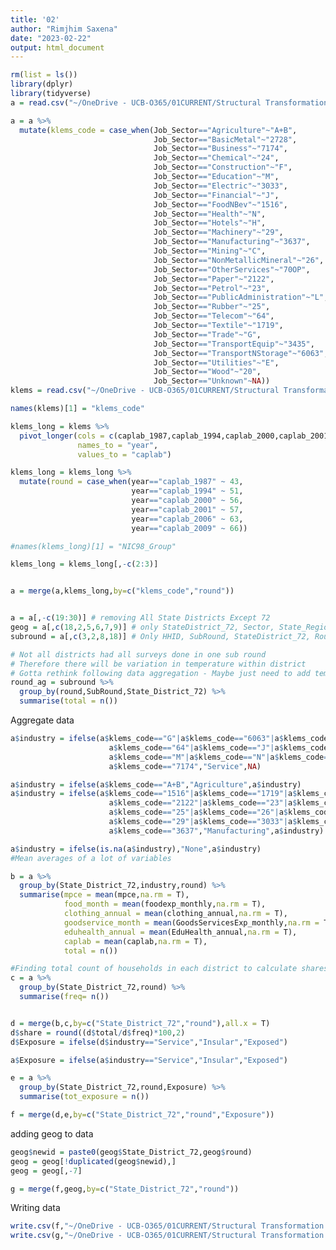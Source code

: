 ```yaml
---
title: '02'
author: "Rimjhim Saxena"
date: "2023-02-22"
output: html_document
---
```


```r
rm(list = ls())
library(dplyr)
library(tidyverse)
a = read.csv("~/OneDrive - UCB-O365/01CURRENT/Structural Transformation Climate Change India/Data/04Append/nss_43_51_56_57_63_66.csv")

a = a %>% 
  mutate(klems_code = case_when(Job_Sector=="Agriculture"~"A+B",
                                Job_Sector=="BasicMetal"~"2728",
                                Job_Sector=="Business"~"7174",
                                Job_Sector=="Chemical"~"24",
                                Job_Sector=="Construction"~"F",
                                Job_Sector=="Education"~"M",
                                Job_Sector=="Electric"~"3033",
                                Job_Sector=="Financial"~"J",
                                Job_Sector=="FoodNBev"~"1516",
                                Job_Sector=="Health"~"N",
                                Job_Sector=="Hotels"~"H",
                                Job_Sector=="Machinery"~"29",
                                Job_Sector=="Manufacturing"~"3637",
                                Job_Sector=="Mining"~"C",
                                Job_Sector=="NonMetallicMineral"~"26",
                                Job_Sector=="OtherServices"~"70OP",
                                Job_Sector=="Paper"~"2122",
                                Job_Sector=="Petrol"~"23",
                                Job_Sector=="PublicAdministration"~"L",
                                Job_Sector=="Rubber"~"25",
                                Job_Sector=="Telecom"~"64",
                                Job_Sector=="Textile"~"1719",
                                Job_Sector=="Trade"~"G",
                                Job_Sector=="TransportEquip"~"3435",
                                Job_Sector=="TransportNStorage"~"6063",
                                Job_Sector=="Utilities"~"E",
                                Job_Sector=="Wood"~"20",
                                Job_Sector=="Unknown"~NA))
klems = read.csv("~/OneDrive - UCB-O365/01CURRENT/Structural Transformation Climate Change India/Data/EXTRA/klems_data.csv")

names(klems)[1] = "klems_code"

klems_long = klems %>% 
  pivot_longer(cols = c(caplab_1987,caplab_1994,caplab_2000,caplab_2001,caplab_2006,caplab_2009),
               names_to = "year",
               values_to = "caplab")

klems_long = klems_long %>% 
  mutate(round = case_when(year=="caplab_1987" ~ 43,
                           year=="caplab_1994" ~ 51,
                           year=="caplab_2000" ~ 56,
                           year=="caplab_2001" ~ 57,
                           year=="caplab_2006" ~ 63,
                           year=="caplab_2009" ~ 66))

#names(klems_long)[1] = "NIC98_Group"

klems_long = klems_long[,-c(2:3)]


a = merge(a,klems_long,by=c("klems_code","round"))


a = a[,-c(19:30)] # removing All State Districts Except 72
geog = a[,c(18,2,5,6,7,9)] # only StateDistrict_72, Sector, State_Region, State, District
subround = a[,c(3,2,8,18)] # Only HHID, SubRound, StateDistrict_72, Round

# Not all districts had all surveys done in one sub round
# Therefore there will be variation in temperature within district
# Gotta rethink following data aggregation - Maybe just need to add temperature by subgroup 
round_ag = subround %>% 
  group_by(round,SubRound,State_District_72) %>% 
  summarise(total = n())
```



Aggregate data 
```r
a$industry = ifelse(a$klems_code=="G"|a$klems_code=="6063"|a$klems_code=="H"|
                      a$klems_code=="64"|a$klems_code=="J"|a$klems_code=="L"|
                      a$klems_code=="M"|a$klems_code=="N"|a$klems_code=="70OP"|
                      a$klems_code=="7174","Service",NA)

a$industry = ifelse(a$klems_code=="A+B","Agriculture",a$industry)
a$industry = ifelse(a$klems_code=="1516"|a$klems_code=="1719"|a$klems_code=="20"|
                      a$klems_code=="2122"|a$klems_code=="23"|a$klems_code=="24"|
                      a$klems_code=="25"|a$klems_code=="26"|a$klems_code=="2728"|
                      a$klems_code=="29"|a$klems_code=="3033"|a$klems_code=="3435"|
                      a$klems_code=="3637","Manufacturing",a$industry)

a$industry = ifelse(is.na(a$industry),"None",a$industry)
#Mean averages of a lot of variables 

b = a %>% 
  group_by(State_District_72,industry,round) %>% 
  summarise(mpce = mean(mpce,na.rm = T),
            food_month = mean(foodexp_monthly,na.rm = T),
            clothing_annual = mean(clothing_annual,na.rm = T),
            goodservice_month = mean(GoodsServicesExp_monthly,na.rm = T),
            eduhealth_annual = mean(EduHealth_annual,na.rm = T),
            caplab = mean(caplab,na.rm = T),
            total = n())

#Finding total count of households in each district to calculate shares
c = a %>% 
  group_by(State_District_72,round) %>% 
  summarise(freq= n())


d = merge(b,c,by=c("State_District_72","round"),all.x = T)
d$share = round((d$total/d$freq)*100,2)
d$Exposure = ifelse(d$industry=="Service","Insular","Exposed")

a$Exposure = ifelse(a$industry=="Service","Insular","Exposed")

e = a %>% 
  group_by(State_District_72,round,Exposure) %>% 
  summarise(tot_exposure = n())

f = merge(d,e,by=c("State_District_72","round","Exposure"))

```

adding geog to data

```r
geog$newid = paste0(geog$State_District_72,geog$round)
geog = geog[!duplicated(geog$newid),]
geog = geog[,-7]

g = merge(f,geog,by=c("State_District_72","round"))
```


Writing data
```r
write.csv(f,"~/OneDrive - UCB-O365/01CURRENT/Structural Transformation Climate Change India/Data/06Final/final-data.csv",row.names = F)
write.csv(g,"~/OneDrive - UCB-O365/01CURRENT/Structural Transformation Climate Change India/Data/06Final/final-wgeog.csv",row.names = F)
```

